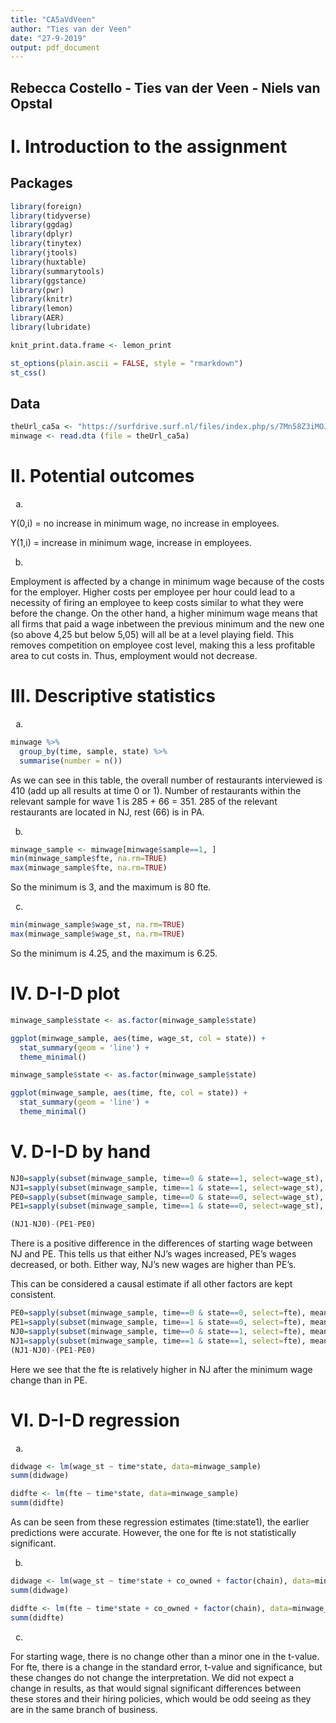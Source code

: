 ---
title: "CA5aVdVeen"
author: "Ties van der Veen"
date: "27-9-2019"
output: pdf_document
---

## Rebecca Costello - Ties van der Veen - Niels van Opstal

# I. Introduction to the assignment

## Packages

```{r message=FALSE, warning=FALSE, paged.print=FALSE}
library(foreign)
library(tidyverse)
library(ggdag)
library(dplyr)
library(tinytex)
library(jtools)
library(huxtable)
library(summarytools)
library(ggstance)
library(pwr)
library(knitr)
library(lemon)
library(AER)
library(lubridate)
```

```{r message=FALSE, warning=FALSE, paged.print=FALSE}
knit_print.data.frame <- lemon_print
```

```{r message=FALSE, warning=FALSE, paged.print=FALSE}
st_options(plain.ascii = FALSE, style = "rmarkdown")
st_css()
```

## Data

```{r message=FALSE, warning=FALSE, paged.print=FALSE}
theUrl_ca5a <- "https://surfdrive.surf.nl/files/index.php/s/7Mn58Z3iMOJWwTV/download"
minwage <- read.dta (file = theUrl_ca5a)
```

# II. Potential outcomes

(a)

Y(0,i) = no increase in minimum wage, no increase in employees.

Y(1,i) = increase in minimum wage, increase in employees.

(b)

Employment is affected by a change in minimum wage because of the costs for the employer. Higher costs per employee per hour could lead to a necessity of firing an employee to keep costs similar to what they were before the change. On the other hand, a higher minimum wage means that all firms that paid a wage inbetween the previous minimum and the new one (so above 4,25 but below 5,05) will all be at a level playing field. This removes competition on employee cost level, making this a less profitable area to cut costs in. Thus, employment would not decrease. 

# III. Descriptive statistics

(a)

```{r}
minwage %>%
  group_by(time, sample, state) %>%
  summarise(number = n())
```
As we can see in this table, the overall number of restaurants interviewed is 410 (add up all results at time 0 or 1). Number of restaurants within the relevant sample for wave 1 is 285 + 66 = 351. 285 of the relevant restaurants are located in NJ, rest (66) is in PA.

(b)

```{r}
minwage_sample <- minwage[minwage$sample==1, ]
min(minwage_sample$fte, na.rm=TRUE)
max(minwage_sample$fte, na.rm=TRUE)
```
So the minimum is 3, and the maximum is 80 fte.

(c)

```{r}
min(minwage_sample$wage_st, na.rm=TRUE)
max(minwage_sample$wage_st, na.rm=TRUE)
```
So the minimum is 4.25, and the maximum is 6.25.

# IV. D-I-D plot

```{r}
minwage_sample$state <- as.factor(minwage_sample$state)

ggplot(minwage_sample, aes(time, wage_st, col = state)) +
  stat_summary(geom = 'line') +
  theme_minimal()
```

```{r}
minwage_sample$state <- as.factor(minwage_sample$state)

ggplot(minwage_sample, aes(time, fte, col = state)) +
  stat_summary(geom = 'line') +
  theme_minimal()
```

# V. D-I-D by hand

```{r}
NJ0=sapply(subset(minwage_sample, time==0 & state==1, select=wage_st), mean)
NJ1=sapply(subset(minwage_sample, time==1 & state==1, select=wage_st), mean)
PE0=sapply(subset(minwage_sample, time==0 & state==0, select=wage_st), mean)
PE1=sapply(subset(minwage_sample, time==1 & state==0, select=wage_st), mean)
```

```{r}
(NJ1-NJ0)-(PE1-PE0)
```

There is a positive difference in the differences of starting wage between NJ and PE. This tells us that either NJ's wages increased, PE's wages decreased, or both. Either way, NJ's new wages are higher than PE's.

This can be considered a causal estimate if all other factors are kept consistent.

```{r}
PE0=sapply(subset(minwage_sample, time==0 & state==0, select=fte), mean)
PE1=sapply(subset(minwage_sample, time==1 & state==0, select=fte), mean)
NJ0=sapply(subset(minwage_sample, time==0 & state==1, select=fte), mean)
NJ1=sapply(subset(minwage_sample, time==1 & state==1, select=fte), mean)
(NJ1-NJ0)-(PE1-PE0)
```

Here we see that the fte is relatively higher in NJ after the minimum wage change than in PE.

# VI. D-I-D regression

(a)

```{r}
didwage <- lm(wage_st ~ time*state, data=minwage_sample)
summ(didwage)
```

```{r}
didfte <- lm(fte ~ time*state, data=minwage_sample)
summ(didfte)
```

As can be seen from these regression estimates (time:state1), the earlier predictions were accurate. However, the one for fte is not statistically significant.

(b)

```{r}
didwage <- lm(wage_st ~ time*state + co_owned + factor(chain), data=minwage_sample)
summ(didwage)
```

```{r}
didfte <- lm(fte ~ time*state + co_owned + factor(chain), data=minwage_sample)
summ(didfte)
```

(c)

For starting wage, there is no change other than a minor one in the t-value. For fte, there is a change in the standard error, t-value and significance, but these changes do not change the interpretation. We did not expect a change in results, as that would signal significant differences between these stores and their hiring policies, which would be odd seeing as they are in the same branch of business.
